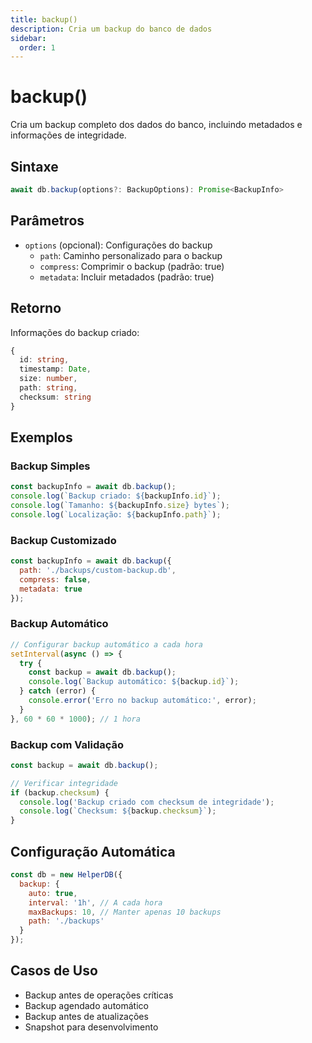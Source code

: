 ```yaml
---
title: backup()
description: Cria um backup do banco de dados
sidebar:
  order: 1
---
```


# backup()

Cria um backup completo dos dados do banco, incluindo metadados e informações de integridade.

## Sintaxe

```typescript
await db.backup(options?: BackupOptions): Promise<BackupInfo>
```

## Parâmetros

- `options` (opcional): Configurações do backup
  - `path`: Caminho personalizado para o backup
  - `compress`: Comprimir o backup (padrão: true)
  - `metadata`: Incluir metadados (padrão: true)

## Retorno

Informações do backup criado:
```typescript
{
  id: string,
  timestamp: Date,
  size: number,
  path: string,
  checksum: string
}
```

## Exemplos

### Backup Simples
```javascript
const backupInfo = await db.backup();
console.log(`Backup criado: ${backupInfo.id}`);
console.log(`Tamanho: ${backupInfo.size} bytes`);
console.log(`Localização: ${backupInfo.path}`);
```

### Backup Customizado
```javascript
const backupInfo = await db.backup({
  path: './backups/custom-backup.db',
  compress: false,
  metadata: true
});
```

### Backup Automático
```javascript
// Configurar backup automático a cada hora
setInterval(async () => {
  try {
    const backup = await db.backup();
    console.log(`Backup automático: ${backup.id}`);
  } catch (error) {
    console.error('Erro no backup automático:', error);
  }
}, 60 * 60 * 1000); // 1 hora
```

### Backup com Validação
```javascript
const backup = await db.backup();

// Verificar integridade
if (backup.checksum) {
  console.log('Backup criado com checksum de integridade');
  console.log(`Checksum: ${backup.checksum}`);
}
```

## Configuração Automática

```javascript
const db = new HelperDB({
  backup: {
    auto: true,
    interval: '1h', // A cada hora
    maxBackups: 10, // Manter apenas 10 backups
    path: './backups'
  }
});
```

## Casos de Uso

- Backup antes de operações críticas
- Backup agendado automático
- Backup antes de atualizações
- Snapshot para desenvolvimento